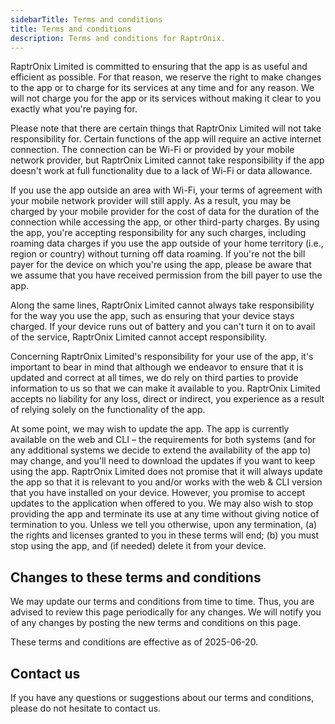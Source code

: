 ```yaml
---
sidebarTitle: Terms and conditions
title: Terms and conditions
description: Terms and conditions for RaptrOnix.
---
```


RaptrOnix Limited is committed to ensuring that the app is as useful and efficient as possible. For that reason, we reserve the right to make changes to the app or to charge for its services at any time and for any reason. We will not charge you for the app or its services without making it clear to you exactly what you're paying for.

Please note that there are certain things that RaptrOnix Limited will not take responsibility for. Certain functions of the app will require an active internet connection. The connection can be Wi-Fi or provided by your mobile network provider, but RaptrOnix Limited cannot take responsibility if the app doesn't work at full functionality due to a lack of Wi-Fi or data allowance.

If you use the app outside an area with Wi-Fi, your terms of agreement with your mobile network provider will still apply. As a result, you may be charged by your mobile provider for the cost of data for the duration of the connection while accessing the app, or other third-party charges. By using the app, you're accepting responsibility for any such charges, including roaming data charges if you use the app outside of your home territory (i.e., region or country) without turning off data roaming. If you're not the bill payer for the device on which you're using the app, please be aware that we assume that you have received permission from the bill payer to use the app.

Along the same lines, RaptrOnix Limited cannot always take responsibility for the way you use the app, such as ensuring that your device stays charged. If your device runs out of battery and you can't turn it on to avail of the service, RaptrOnix Limited cannot accept responsibility.

Concerning RaptrOnix Limited's responsibility for your use of the app, it's important to bear in mind that although we endeavor to ensure that it is updated and correct at all times, we do rely on third parties to provide information to us so that we can make it available to you. RaptrOnix Limited accepts no liability for any loss, direct or indirect, you experience as a result of relying solely on the functionality of the app.

At some point, we may wish to update the app. The app is currently available on the web and CLI – the requirements for both systems (and for any additional systems we decide to extend the availability of the app to) may change, and you'll need to download the updates if you want to keep using the app. RaptrOnix Limited does not promise that it will always update the app so that it is relevant to you and/or works with the web & CLI version that you have installed on your device. However, you promise to accept updates to the application when offered to you. We may also wish to stop providing the app and terminate its use at any time without giving notice of termination to you. Unless we tell you otherwise, upon any termination, (a) the rights and licenses granted to you in these terms will end; (b) you must stop using the app, and (if needed) delete it from your device.

## Changes to these terms and conditions

We may update our terms and conditions from time to time. Thus, you are advised to review this page periodically for any changes. We will notify you of any changes by posting the new terms and conditions on this page.

These terms and conditions are effective as of 2025-06-20.

## Contact us

If you have any questions or suggestions about our terms and conditions, please do not hesitate to contact us.
